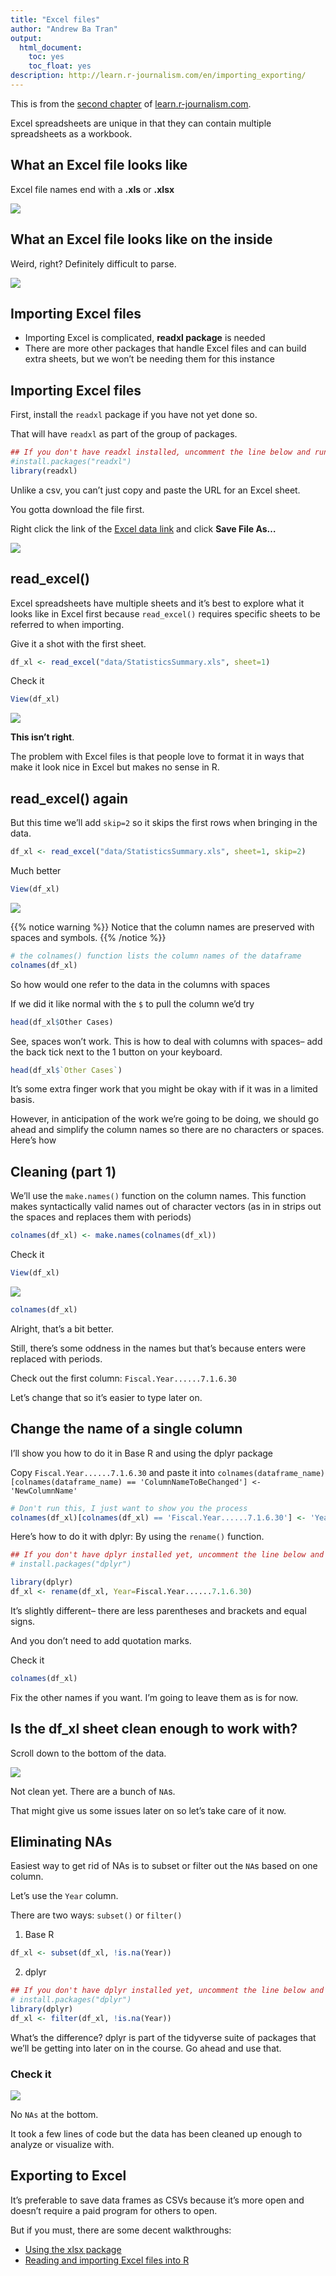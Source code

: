 ```yaml
---
title: "Excel files"
author: "Andrew Ba Tran"
output:
  html_document:
    toc: yes
    toc_float: yes
description: http://learn.r-journalism.com/en/importing_exporting/
---
```


This is from the [second chapter](https://learn.r-journalism.com/en/importing_exporting/excel/excel-files/) of [learn.r-journalism.com](https://learn.r-journalism.com/).

Excel spreadsheets are unique in that they can contain multiple spreadsheets as a workbook.

## What an Excel file looks like

Excel file names end with a **.xls** or **.xlsx**

![](images/excel1.png)

## What an Excel file looks like on the inside

Weird, right? Definitely difficult to parse.

![](images/excel2.png)

## Importing Excel files
- Importing Excel is complicated, **readxl package** is needed
- There are more other packages that handle Excel files and can build extra sheets, but we won't be needing them for this instance

## Importing Excel files

First, install the `readxl` package if you have not yet done so. 

That will have `readxl` as part of the group of packages.

```r
## If you don't have readxl installed, uncomment the line below and run it 
#install.packages("readxl")
library(readxl)
```

Unlike a csv, you can't just copy and paste the URL for an Excel sheet. 

You gotta download the file first.

Right click the link of the [Excel data link](http://www.ct.gov/ocme/cwp/view.asp?a=2165&Q=295128&ocmeNav=|) and click **Save File As...**

![](images/saveexcel.png)

## read_excel()

Excel spreadsheets have multiple sheets and it's best to explore what it looks like in Excel first because `read_excel()` requires specific sheets to be referred to when importing.

Give it a shot with the first sheet.

```r
df_xl <- read_excel("data/StatisticsSummary.xls", sheet=1)
```

Check it

```r
View(df_xl)
```

![](images/excel_imported.png)


**This isn't right**. 

The problem with Excel files is that people love to format it in ways that make it look nice in Excel but makes no sense in R.

## read_excel() again


But this time we'll add `skip=2` so it skips the first rows when bringing in the data.

```r
df_xl <- read_excel("data/StatisticsSummary.xls", sheet=1, skip=2)
```

Much better

```r
View(df_xl)
```

![](images/excel_imported2.png)

{{% notice warning %}}
Notice that the column names are preserved with spaces and symbols.
{{% /notice %}}



```r
# the colnames() function lists the column names of the dataframe
colnames(df_xl)
```

So how would one refer to the data in the columns with spaces

If we did it like normal with the `$` to pull the column we'd try

```r
head(df_xl$Other Cases)
```

See, spaces won't work. This is how to deal with columns with spaces-- add the back tick next to the 1 button on your keyboard.

```r
head(df_xl$`Other Cases`)
```

It's some extra finger work that you might be okay with if it was in a limited basis.

However, in anticipation of the work we're going to be doing, we should go ahead and simplify the column names so there are no characters or spaces. Here's how

## Cleaning (part 1)

We'll use the `make.names()` function on the column names. This function makes syntactically valid names out of character vectors (as in in strips out the spaces and replaces them with periods)

```r
colnames(df_xl) <- make.names(colnames(df_xl))
```

Check it

```r
View(df_xl)
```

![](images/makenames.png)

```r
colnames(df_xl)
```

Alright, that's a bit better. 

Still, there's some oddness in the names but that's because enters were replaced with periods.

Check out the first column: `Fiscal.Year......7.1.6.30`

Let's change that so it's easier to type later on.

## Change the name of a single column

I'll show you how to do it in Base R and using the dplyr package

Copy `Fiscal.Year......7.1.6.30` and paste it into 
`colnames(dataframe_name)[colnames(dataframe_name) == 'ColumnNameToBeChanged'] <- 'NewColumnName'`

```r
# Don't run this, I just want to show you the process
colnames(df_xl)[colnames(df_xl) == 'Fiscal.Year......7.1.6.30'] <- 'Year'
```

Here's how to do it with dplyr: By using the `rename()` function.

```r
## If you don't have dplyr installed yet, uncomment the line below and run it
# install.packages("dplyr")

library(dplyr)
df_xl <- rename(df_xl, Year=Fiscal.Year......7.1.6.30)
```

It's slightly different-- there are less parentheses and brackets and equal signs.

And you don't need to add quotation marks.

Check it

```r
colnames(df_xl)
```

Fix the other names if you want. I'm going to leave them as is for now.


## Is the df_xl sheet clean enough to work with?

Scroll down to the bottom of the data.

![](images/nas.png)


Not clean yet. There are a bunch of `NA`s. 

That might give us some issues later on so let's take care of it now.

## Eliminating NAs

Easiest way to get rid of NAs is to subset or filter out the `NA`s based on one column.

Let's use the `Year` column.

There are two ways: `subset()` or `filter()`

1. Base R
```r
df_xl <- subset(df_xl, !is.na(Year))
```

2. dplyr
```r
## If you don't have dplyr installed yet, uncomment the line below and run it
# install.packages("dplyr")
library(dplyr)
df_xl <- filter(df_xl, !is.na(Year))
```

What's the difference? dplyr is part of the tidyverse suite of packages that we'll be getting into later on in the course. Go ahead and use that.

### Check it

![](images/no.nas.png)

No `NAs` at the bottom.

It took a few lines of code but the data has been cleaned up enough to analyze or visualize with.

## Exporting to Excel

It's preferable to save data frames as CSVs because it's more open and doesn't require a paid program for others to open.

But if you must, there are some decent walkthroughs:

* [Using the xlsx package](http://www.sthda.com/english/wiki/writing-data-from-r-to-excel-files-xls-xlsx)
* [Reading and importing Excel files into R](https://www.datacamp.com/community/tutorials/r-tutorial-read-excel-into-r)
